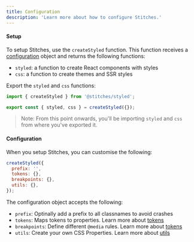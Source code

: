 ```yaml
---
title: Configuration
description: 'Learn more about how to configure Stitches.'
---
```


#### Setup
To setup Stitches, use the `createStyled` function. This function receives a [configuration](/docs/configuration) object and returns the following functions:

- `styled`: a function to create React components with styles
- `css`: a function to create themes and SSR styles

Export the `styled` and `css` functions:

```jsx
import { createStyled } from '@stitches/styled';

export const { styled, css } = createStyled({});
```

> Note: From this point onwards, you'll be importing `styled` and `css` from where you've exported it.

#### Configuration
When you setup Stitches, you can customise the following:

```js
createStyled({
  prefix: '',
  tokens: {},
  breakpoints: {},
  utils: {},
});
```

The configuration object accepts the following:

- `prefix`: Optinally add a prefix to all classnames to avoid crashes
- `tokens`: Maps tokens to properties. Learn more about [tokens](/docs/tokens)
- `breakpoints`: Define different `@media` rules. Learn more about [tokens](/docs/breakpoints)
- `utils`: Create your own CSS Properties. Learn more about [utils](/docs/utils)
